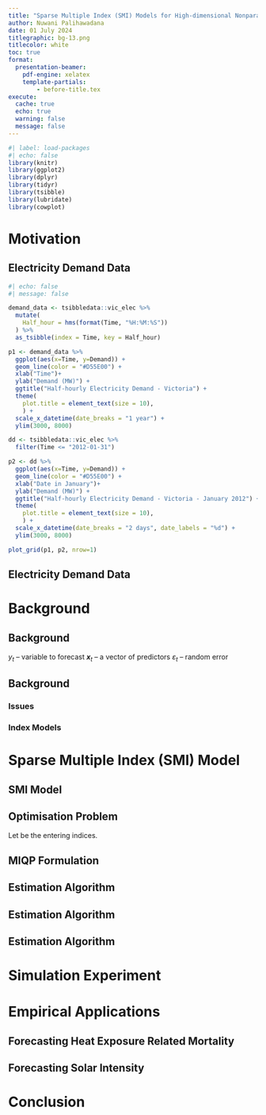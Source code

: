 ```yaml
---
title: "Sparse Multiple Index (SMI) Models for High-dimensional Nonparametric Forecasting"
author: Nuwani Palihawadana
date: 01 July 2024
titlegraphic: bg-13.png
titlecolor: white
toc: true
format:
  presentation-beamer:
    pdf-engine: xelatex
    template-partials:
        - before-title.tex
execute:
  cache: true
  echo: true
  warning: false
  message: false
---
```


```r
#| label: load-packages
#| echo: false
library(knitr)
library(ggplot2)
library(dplyr)
library(tidyr)
library(tsibble)
library(lubridate)
library(cowplot)
```

# Motivation

## Electricity Demand Data
```r
#| echo: false
#| message: false

demand_data <- tsibbledata::vic_elec %>%
  mutate(
    Half_hour = hms(format(Time, "%H:%M:%S"))
  ) %>%
  as_tsibble(index = Time, key = Half_hour)

p1 <- demand_data %>%
  ggplot(aes(x=Time, y=Demand)) +
  geom_line(color = "#D55E00") +
  xlab("Time")+
  ylab("Demand (MW)") +
  ggtitle("Half-hourly Electricity Demand - Victoria") +
  theme(
    plot.title = element_text(size = 10),
    ) +
  scale_x_datetime(date_breaks = "1 year") +
  ylim(3000, 8000)

dd <- tsibbledata::vic_elec %>%
  filter(Time <= "2012-01-31")

p2 <- dd %>%
  ggplot(aes(x=Time, y=Demand)) +
  geom_line(color = "#D55E00") +
  xlab("Date in January")+
  ylab("Demand (MW)") +
  ggtitle("Half-hourly Electricity Demand - Victoria - January 2012") +
  theme(
    plot.title = element_text(size = 10),
    ) +
  scale_x_datetime(date_breaks = "2 days", date_labels = "%d") +
  ylim(3000, 8000)

plot_grid(p1, p2, nrow=1)
```


## Electricity Demand Data
\placefig{1.8}{1.2}{width=14cm, height=7cm}{figs/elec_temp.pdf}

# Background

## Background

\begin{itemize}
  \item \color{violet} \textbf{\textsl{Nonlinear "Transfer Function" model}}
\end{itemize}
\begin{block}{}
  \centerline{$y_{t} = f(\mathbfit{x}_{t}, \mathbfit{x}_{t-1}, \dots,\mathbfit{x}_{t-p}, y_{1},\dots,y_{t-k}) + \varepsilon_{t}$}
\end{block}

$y_{t}$ -- variable to forecast \newline
$\mathbfit{x}_{t}$ -- a vector of predictors \newline
$\varepsilon_{t}$ -- random error

\pause
\begin{itemize}
  \item Impossible to estimate $f$ for large $p$ -- \textbf{\textit{curse of dimensionality}}
  \pause
  \item Reasonable to impose additivity constraints \\[0.2cm]
\end{itemize}
\begin{block}{}
  \centerline{$f(\mathbfit{x}_{t}, \mathbfit{x}_{t-1}, \dots,\mathbfit{x}_{t-p}) = \sum_{i=0}^{p} {f_{i}(\mathbfit{x}_{t-i})}$ \pause \color{violet} \textbf{\textsl{$\mathbfit{\leftarrow}$ Nonparametric Additive Model}}}
\end{block}

## Background

### Issues
\begin{enumerate}
  \item \textbf{Challenging to estimate in a high-dimensional setting} \newline
  \item \textbf{Subjectivity in predictor selection, and predictor grouping to model interactions} \newline
\end{enumerate}

\pause

### Index Models
\begin{itemize}
    \item \color{violet} \textbf{Mitigate difficulty of estimating a nonparametric component for each predictor}
    \item \color{violet} \textbf{Improve flexibility}\newline
\end{itemize}


# Sparse Multiple Index (SMI) Model

## SMI Model

\begin{block}{Semi-parametric model}
$$y_{i} = \beta_{0} + \sum_{j = 1}^{p}g_{j}(\mathbfit{\alpha}_{j}^{T}\mathbfit{x}_{ij}) + \sum_{k = 1}^{d}f_{k}(w_{ik}) + \mathbfit{\theta}^{T}\mathbfit{u}_{i} + \varepsilon_{i}, \quad i = 1, \dots, n,$$
\end{block}

\begin{itemize}
  \item \color{black} $y_{i}$ : \color{violet} univariate response
  \item \color{black} $\mathbfit{x}_{ij} \in \mathbb{R}^{\ell_{j}}$, $j = 1, \dots, p$ : \color{violet} $p$ subsets of predictors entering indices
  \item \color{black} $\mathbfit{\alpha}_{j}$ : \color{violet} $\ell_{j}$-dimensional vectors of index coefficients
  \pause
  \item \color{black} Additional predictors :
    \begin{itemize}
      \item $w_{ik}$  --   \color{violet} nonlinear 
      \item \color{black} $\mathbfit{u}_{i}$  --   \color{violet} linear
    \end{itemize}
  \item \color{black} $g_{j}, f_{k}$ : \color{violet} smooth nonlinear functions
\end{itemize}


## Optimisation Problem

\small Let \color{violet}\textbf{$q$} \color{black}be the \color{violet}\textit{total number of predictors} \color{black}entering indices.

\begin{block}{}
\begin{align*}
  & \min_{\beta_{0}, p, \mathbfit{\alpha}, \mathbfit{g}, \mathbfit{f}, \mathbfit{\theta}} \quad \sum_{i = 1}^{n}\Bigg [ y_{i} - \beta_{0} - \sum_{j = 1}^{p}g_{j}(\mathbfit{\alpha}_{j}^{T}\mathbfit{x}_{i}) - \sum_{k = 1}^{d}f_{k}(w_{ik}) - \mathbfit{\theta}^{T}\mathbfit{u}_{i}\Bigg]^{2} \\
  & \hspace*{5cm} + \color{blue}\lambda_{0}\sum_{j = 1}^{p}\sum_{m = 1}^{q}\mathbb{1}(\alpha_{jm} \neq 0) \color{black}+ \color{magenta}\lambda_{2}\sum_{j = 1}^{p}\|\mathbfit{\alpha}_{j}\|_2^2 \nonumber \\
  & \hspace*{1.5cm} \text{s.t.}\quad \sum_{j=1}^p \mathbb{1}(\alpha_{jm} \neq 0) \in \{0,1\} \quad \forall m \nonumber
\end{align*}
\end{block}
\pause
\begin{itemize}
  \item \color{blue}$\lambda_{0} > 0$ -- controls the number of selected predictors
  \pause
  \item \color{magenta}$\lambda_{2} \ge 0$ -- controls the strength of the additional shrinkage
\end{itemize}


## MIQP Formulation

\begin{block}{}
$$
\begin{aligned}
  \min_{\beta_{0}, p, \mathbfit{\alpha}, \mathbfit{g}, \mathbfit{f}, \mathbfit{\theta}, \mathbfit{z}} \quad & \sum_{i = 1}^{n}\Bigg [ y_{i} - \beta_{0} - \sum_{j = 1}^{p}{g_{j}(\mathbfit{\alpha}_{j}^{T}\mathbfit{x}_{i})} - \sum_{k = 1}^{d} {f_{k}(w_{ik})} - \mathbfit{\theta}^{T}\mathbfit{u}_{i}\Bigg ]^{2} \\
  & \hspace*{4cm} + \color{blue}\lambda_{0}\sum_{j = 1}^{p}\sum_{m = 1}^{q}z_{jm} \color{black}+ \color{magenta}\lambda_{2}\sum_{j = 1}^{p}\sum_{m = 1}^{q} \alpha_{jm}^{2} \\
  \text{s.t.} \quad & |\alpha_{jm}| \le Mz_{jm} \quad \forall j, \forall m, \\
  & \sum_{j = 1}^{p}z_{jm} \le 1 \quad \forall m, \\
  & z_{jm} \in \{0, 1\} \pause \color{red} \quad \mathbfit{\leftarrow} \quad z_{jm} = \mathbb{1}(\alpha_{jm} \neq 0)
\end{aligned}
$$
\end{block}
\pause
\begin{itemize}
  \item $M < \infty$: \small{If $\mathbfit{\alpha^{*}}$ is an optimal solution, then $\max \big ( \{|\alpha_{jm}^{*} |\}_{j\in[p],m\in[q]} \big) \le M$}
\end{itemize}

## Estimation Algorithm

\begin{block}{\small Step 1: Initialising the Index Structure and Index Coefficients}
\begin{itemize}
    \item \color{violet}Obtain a feasible initialisation : \newline
    \color{black}
\pause
  \begin{enumerate}
    \item \textbf{PPR:} Projection Pursuit Regression Based Initialisation \newline
    \pause
    \item \textbf{Additive:} Nonparametric Additive Model Based Initialisation \newline
    \pause
    \item \textbf{Linear:} Linear Regression Based Initialisation \newline
    \pause
    \item \textbf{Multiple:} Picking One From Multiple Initialisations \newline
  \end{enumerate}
  \item \color{violet}Scale each $\hat{\mathbfit{\alpha}}_{j}$ to have unit norm
\end{itemize}
\end{block}


## Estimation Algorithm

\begin{block}{\small Step 2: Estimating Nonlinear Functions}
  \begin{itemize}
    \item \color{violet} Estimate a GAM :
    \color{black}
$$
  y_{i} = \beta_{0} + \sum_{j = 1}^{p}g_{j}(\hat{h}_{ij}) + \sum_{k = 1}^{d}f_{k}(w_{ik}) + \mathbfit{\theta}^{T}\mathbfit{u}_{i} + \varepsilon_{i}, \quad i = 1, \dots, n,
$$
\color{violet}
where 
    \begin{itemize}
      \item $y_{i}$ -- response \newline
      \item $\hat{h}_{ij} = \hat{\mathbfit{\alpha}}_{j}^{T}\mathbfit{x}_{i}, j = 1, \dots, p$ -- estimated indices
    \end{itemize}
  \end{itemize}
\end{block}


## Estimation Algorithm

\begin{block}{\small Step 3: Updating Index Coefficients}
$$
\begin{aligned}
  \min_{\mathbfit{\alpha}^{\text{new}}, \mathbfit{z}^{\text{new}}} & (\mathbfit{\alpha}^{\text{new}} - \mathbfit{\alpha}^{\text{old}})^{T}\mathbfit{V}^{T}\mathbfit{V}(\mathbfit{\alpha}^{\text{new}} - \mathbfit{\alpha}^{\text{old}}) - 2(\mathbfit{\alpha}^{\text{new}} - \mathbfit{\alpha}^{\text{old}})^{T}\mathbfit{V}^{T}\mathbfit{r} \\
  & \hspace*{4cm} + \color{blue} \lambda_{0}\sum_{j = 1}^{p}\sum_{m = 1}^{q}z_{jm}^{\text{new}} \color{black} + \color{magenta} \lambda_{2}\sum_{j = 1}^{p}\sum_{m = 1}^{q}(\alpha_{jm}^{new})^2 \\
  \text{s.t. } & |\alpha_{jm}^{\text{new}}| \le Mz_{jm}^{\text{new}} \quad \forall j, \forall m,\\
  & z_{jm}^{\text{new}} \in \{0, 1\}, \\
  & \sum_{j = 1}^{p}z_{jm}^{\text{new}} \le 1 \quad \forall m,
\end{aligned}
$$
    \begin{itemize}
      \item \scriptsize $\mathbfit{V}$ -- matrix of partial derivatives of RHS of SMI model equation, with respect to $\mathbfit{\alpha}_{j}$
      \item \scriptsize $\mathbfit{r}$ -- current residual vector
    \end{itemize}
\end{block}


# Simulation Experiment

# Empirical Applications

## Forecasting Heat Exposure Related Mortality

## Forecasting Solar Intensity

# Conclusion